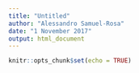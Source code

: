 ```yaml
---
title: "Untitled"
author: "Alessandro Samuel-Rosa"
date: "1 November 2017"
output: html_document
---
```


```r
knitr::opts_chunk$set(echo = TRUE)
```

